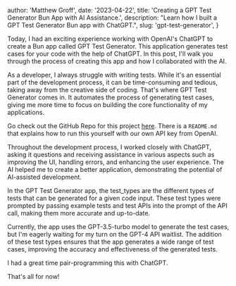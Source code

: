 
  author: 'Matthew Groff',
  date: '2023-04-22',
  title: 'Creating a GPT Test Generator Bun App with AI Assistance.',
  description: "Learn how I built a GPT Test Generator Bun app with ChatGPT.",
  slug: 'gpt-test-generator',
}


Today, I had an exciting experience working with OpenAI's ChatGPT to create a Bun app called GPT Test Generator. This application generates test cases for your code with the help of ChatGPT. In this post, I'll walk you through the process of creating this app and how I collaborated with the AI.

As a developer, I always struggle with writing tests. While it's an essential part of the development process, it can be time-consuming and tedious, taking away from the creative side of coding. That's where GPT Test Generator comes in. It automates the process of generating test cases, giving me more time to focus on building the core functionality of my applications.

Go check out the GitHub Repo for this project [here](https://github.com/mattlgroff/gpt-test-generator). There is a `README.md` that explains how to run this yourself with our own API key from OpenAI.

Throughout the development process, I worked closely with ChatGPT, asking it questions and receiving assistance in various aspects such as improving the UI, handling errors, and enhancing the user experience. The AI helped me to create a better application, demonstrating the potential of AI-assisted development.

In the GPT Test Generator app, the test_types are the different types of tests that can be generated for a given code input. These test types were prompted by passing example tests and test APIs into the prompt of the API call, making them more accurate and up-to-date.

Currently, the app uses the GPT-3.5-turbo model to generate the test cases, but I'm eagerly waiting for my turn on the GPT-4 API waitlist. The addition of these test types ensures that the app generates a wide range of test cases, improving the accuracy and effectiveness of the generated tests.

I had a great time pair-programming this with ChatGPT. 

That's all for now!